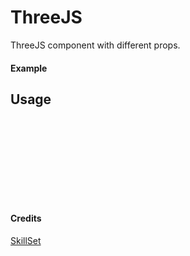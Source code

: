 
<Meta of={ThreeJS} title="SkillSet/ThreeJS" />

# ThreeJS

ThreeJS component with different props.

#### Example

<Canvas of={ThreeJS.Primary} />

## Usage

```ts
import { ThreeJS } from "yadl-ui";

const Example = () => {
  return (
      <ThreeJS />
  );
};

export default Example;
```

#### Credits
[SkillSet](https://skillicons.dev)
